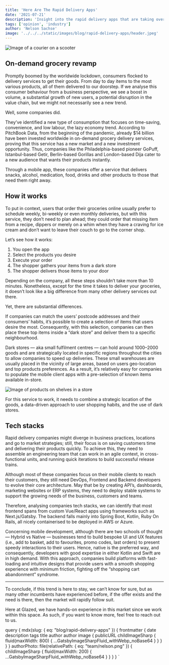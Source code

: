 ```yaml
---
title: 'Here Are The Rapid Delivery Apps'
date: '2021-07-21'
description: 'Insight into the rapid delivery apps that are taking over the world'
tags: ['opinion', 'industry']
author: 'Nelson Sachse'
image: '../../../static/images/blog/rapid-delivery-apps/header.jpeg'
---
```



<Image
  src="blog/rapid-delivery-apps/header.jpeg"
  alt="Image of a courier on a scooter"
  caption="Photo by Rowan Freeman on Unsplash"
/>

## On-demand grocery revamp

Promptly boomed by the worldwide lockdown, consumers flocked to delivery services to get their goods. From day to day items to the most various products, all of them delivered to our doorstep.
If we analyse this consumer behaviour from a business perspective, we see a boost in volume, a substantial growth of new users, a potential disruption in the value chain, but we might not necessarily see a new trend.

Well, some companies did.

They’ve identified a new type of consumption that focuses on time-saving, convenience, and low labour, the lazy economy trend.
According to PitchBook Data, from the beginning of the pandemic, already $14 billion have been invested worldwide in on-demand grocery delivery services, proving that this service has a new market and a new investment opportunity. Thus, companies like the Philadelphia-based pioneer GoPuff, Istanbul-based Getir, Berlin-based Gorillas and London-based Dija cater to a new audience that wants their products instantly.

Through a mobile app, these companies offer a service that delivers snacks, alcohol, medication, food, drinks and other products to those that need them right away.

## How it works

To put in context, users that order their groceries online usually prefer to schedule weekly, bi-weekly or even monthly deliveries, but with this service, they don’t need to plan ahead; they could order that missing item from a recipe, dippers or merely on a whim when they have a craving for ice cream and don’t want to leave their couch to go to the corner shop.

Let’s see how it works:

1. You open the app
2. Select the products you desire
3. Execute your order
4. The shopper gathers your items from a dark store
5. The shopper delivers those items to your door

Depending on the company, all these steps shouldn’t take more than 10 minutes. Nonetheless, except for the time it takes to deliver your groceries, it doesn’t look like a big difference from many other delivery services out there.

Yet, there are substantial differences.

If companies can match the users’ postcode addresses and their consumers’ habits, it’s possible to create a selection of items that users desire the most. Consequently, with this selection, companies can then place these top items inside a “dark store” and deliver them to a specific neighbourhood.

Dark stores — aka small fulfilment centres — can hold around 1000–2000 goods and are strategically located in specific regions throughout the cities to allow companies to speed up deliveries. These small warehouses are usually placed in the vicinity of large areas, based on users geo-location and top products preferences. As a result, it’s relatively easy for companies to populate the mobile client apps with a pre-selection of known items available in-store.

<Image
  src="blog/rapid-delivery-apps/store.jpeg"
  alt="Image of products on shelves in a store"
  caption="Photo by Drew Stewart on Unsplash"
/>

For this service to work, it needs to combine a strategic location of the goods, a data-driven approach to user shopping habits, and the use of dark stores.

## Tech stacks

Rapid delivery companies might diverge in business practices, locations and go to market strategies; still, their focus is on saving customers time and delivering their products quickly. To achieve this, they need to assemble an engineering team that can work in an agile context, in cross-functional units, and running quick iterations to build successful release trains.

Although most of these companies focus on their mobile clients to reach their customers, they still need DevOps, Frontend and Backend developers to evolve their core architecture. May that be by creating API’s, dashboards, marketing websites or ERP systems, they need to deploy stable systems to support the growing needs of the business, customers and teams.

Therefore, analysing companies tech stacks, we can identify that most frontend spans from custom Vue/React apps using frameworks such as Next.js/Gatsby. The backend falls mainly into Spring Boot, Kotlin, Ruby
On Rails, all nicely containerised to be deployed in AWS or Azure.

Concerning mobile development, although there are two schools of thought — Hybrid vs Native — businesses tend to build bespoke UI and UX features (i.e., add to basket, add to favourites, promo codes, last orders) to present speedy interactions to their users. Hence, native is the preferred way, and consequently, developers with good expertise in either Kotlin and Swift are in high demand.
With this approach, companies build platforms with fast-loading and intuitive designs that provide users with a smooth shopping experience with minimum friction, fighting off the “shopping cart abandonment” syndrome.

---

To conclude, if this trend is here to stay, we can’t know for sure, but as many other incumbents have experienced before, if the offer exists and the need is there, then the market will rapidly follow suit.

Here at Glazed, we have hands-on experience in this market since we work within this space. As such, if you want to know more, feel free to reach out to us.

  query {
    mdx(slug: { eq: "blog/rapid-delivery-apps" }) {
      frontmatter {
        date
        description
        tags
        title
        author
        author
        image {
          publicURL
          childImageSharp {
            fluid(maxWidth: 800) {
              ...GatsbyImageSharpFluid_withWebp_noBase64
            }
          }
        }
      }
    }
    authorPhoto: file(relativePath: { eq: "team/nelson.png" }) {
      childImageSharp {
        fluid(maxWidth: 200) {
          ...GatsbyImageSharpFluid_withWebp_noBase64
        }
      }
    }
  }
`
